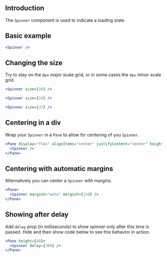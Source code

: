 
## Introduction

The `Spinner` component is used to indicate a loading state.

## Basic example

```jsx
<Spinner />
```

## Changing the size

Try to stay on the `8px` major scale grid, or in some cases the `4px` minor scale grid.

```jsx
<Spinner size={16} />
```

```jsx
<Spinner size={24} />
```

```jsx
<Spinner size={32} />
```


## Centering in a div

Wrap your `Spinner` in a `Pane` to allow for centering of you `Spinner`.

```jsx
<Pane display="flex" alignItems="center" justifyContent="center" height={400}>
  <Spinner />
</Pane>
```

## Centering with automatic margins

Alternatively you can center a `Spinner` with margins.

```jsx
<Pane>
  <Spinner marginX="auto" marginY={120} />
</Pane>
```

## Showing after delay

Add `delay` prop (in milliseconds) to show spinner only after this time is passed.
Hide and then show code below to see this behavior in action.

```jsx
<Pane height={40}>
  <Spinner delay={300} />
</Pane>
```

<PropsTable of="Spinner" />
